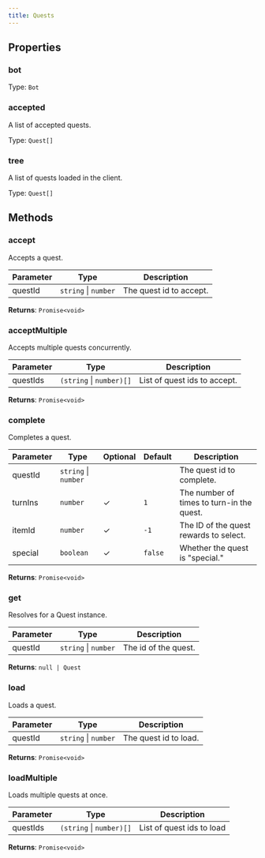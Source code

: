 ```yaml
---
title: Quests
---
```



## Properties
### bot




Type: `Bot`


### accepted <Badge text="Getter" size="small" />	


A list of accepted quests.


Type: `Quest[]`


### tree <Badge text="Getter" size="small" />	


A list of quests loaded in the client.


Type: `Quest[]`


## Methods

### accept

Accepts a quest.

| Parameter | Type | Description |
|-----------|------|-------------|
| questId | `string` \| `number` | The quest id to accept. |


**Returns**: `Promise<void>`

### acceptMultiple

Accepts multiple quests concurrently.

| Parameter | Type | Description |
|-----------|------|-------------|
| questIds | `(string` \| `number)[]` | List of quest ids to accept. |


**Returns**: `Promise<void>`

### complete

Completes a quest.

| Parameter | Type | Optional | Default | Description |
|-----------|------|----------|---------|-------------|
| questId | `string` \| `number` |  |  | The quest id to complete. |
| turnIns | `number` | ✓ | `1` | The number of times to turn-in the quest. |
| itemId | `number` | ✓ | `-1` | The ID of the quest rewards to select. |
| special | `boolean` | ✓ | `false` | Whether the quest is "special." |


**Returns**: `Promise<void>`

### get

Resolves for a Quest instance.

| Parameter | Type | Description |
|-----------|------|-------------|
| questId | `string` \| `number` | The id of the quest. |


**Returns**: `null | Quest`

### load

Loads a quest.

| Parameter | Type | Description |
|-----------|------|-------------|
| questId | `string` \| `number` | The quest id to load. |


**Returns**: `Promise<void>`

### loadMultiple

Loads multiple quests at once.

| Parameter | Type | Description |
|-----------|------|-------------|
| questIds | `(string` \| `number)[]` | List of quest ids to load |


**Returns**: `Promise<void>`
